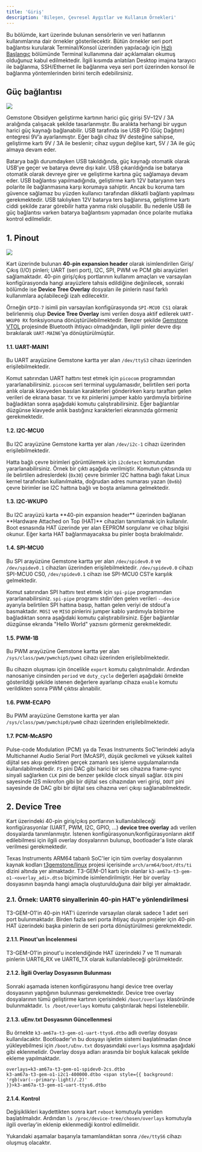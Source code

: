 ```yaml
---
title: 'Giriş'
description: 'Bileşen, Çevresel Aygıtlar ve Kullanım Örnekleri'
---
```



Bu bölümde, kart üzerinde bulunan sensörlerin ve veri hatlarının kullanımlarına dair örnekler gösterilecektir.
Bütün örnekler seri port bağlantısı kurularak Terminal/Konsol üzerinden yapılacağı için
[Hızlı Başlangıç](../../../quickstart) bölümünde Terminal kullanımına dair açıklamaları okumuş olduğunuz
kabul edilmektedir. İlgili kısımda anlatılan Desktop imajına tarayıcı ile bağlanma, SSH/Ethernet ile bağlanma
veya seri port üzerinden konsol ile bağlanma yöntemlerinden birini tercih edebilirsiniz.

## Güç bağlantısı

<Frame caption="Todo: Örnek güç bağlantısı görseli">
  <img className="rounded-lg" noZoom src="/images/under-construction.png" />
</Frame>

Gemstone Obsidyen geliştirme kartının harici güç girişi 5V–12V / 3A aralığında çalışacak şekilde tasarlanmıştır. Bu aralıkta herhangi bir uygun harici güç kaynağı bağlanabilir. USB tarafında ise USB PD (Güç Dağıtım) entegresi 9V’a ayarlanmıştır. Eğer bağlı cihaz 9V desteğine sahipse, geliştirme kartı 9V / 3A ile beslenir; cihaz uygun değilse kart, 5V / 3A ile güç almaya devam eder.

<Tip>
Batarya bağlı durumdayken USB takıldığında, güç kaynağı otomatik olarak USB’ye geçer ve batarya devre dışı kalır. USB çıkarıldığında ise batarya otomatik olarak devreye girer ve geliştirme kartına güç sağlamaya devam eder.
</Tip>

<Danger>
USB bağlantısı yapılmadığında, geliştirme kartı 12V bataryanın ters polarite ile bağlanmasına karşı korumaya sahiptir. Ancak bu koruma tam güvence sağlamaz bu yüzden kullanıcı tarafından dikkatli bağlantı yapılması gerekmektedir.
</Danger>

<Danger>
USB takılıyken 12V batarya ters bağlanırsa, geliştirme kartı ciddi şekilde zarar görebilir hatta yanma riski oluşabilir. Bu nedenle USB ile güç bağlantısı varken batarya bağlantısını yapmadan önce polarite mutlaka kontrol edilmelidir.
</Danger>

## 1. Pinout

<Frame caption="Todo: Kartın GPIO pinlerini belirten görsel">
  <img className="rounded-lg" noZoom src="/images/under-construction.png" />
</Frame>

Kart üzerinde bulunan **40-pin expansion header** olarak isimlendirilen Giriş/Çıkış (I/O) pinleri; UART (seri port), I2C,
SPI, PWM ve PCM gibi arayüzleri sağlamaktadır. 40-pin giriş/çıkış portlarının kullanım amaçları ve varsayılan
konfigürasyonda hangi arayüzlere tahsis edildiğine değinilecek, sonraki bölümde ise **Device Tree Overlay**
dosyaları ile pinlerin nasıl farklı kullanımlara açılabileceği izah edilecektir.

Örneğin `GPIO-7` isimli pin varsayılan konfigürasyonda `SPI-MCU0 CS1` olarak belirlenmiş
olup **Device Tree Overlay** ismi verilen dosya aktif edilerek `UART-WKUP0 RX` fonksiyonuna dönüştürülebilmektedir.
Benzer şekilde [Gemstone VTOL](../../../projects/vtol) projesinde Bluetooth ihtiyacı olmadığından, ilgili pinler devre
dışı bırakılarak `UART-MAIN6`'ya dönüştürülmüştür.

<SnippetPinout func="FONKSİYON" />

#### 1.1. UART-MAIN1

Bu UART arayüzüne Gemstone kartta yer alan `/dev/ttyS3` cihazı üzerinden erişilebilmektedir.

Komut satırından UART hattını test etmek için `picocom` programından yararlanabilirsiniz.
`picocom` seri terminal uygulamasıdır, belirtilen seri porta anlık olarak klavyeden basılan karakterleri
gönderirken karşı taraftan gelen verileri de ekrana basar. `TX` ve `RX` pinlerini jumper kablo yardımıyla
birbirine bağladıktan sonra aşağıdaki komutu çalıştırabilirsiniz. Eğer bağlantılar düzgünse klavyede anlık
bastığınız karakterleri ekranınızda görmeniz gerekmektedir.

<SnippetPicocomUart />

#### 1.2. I2C-MCU0

Bu I2C arayüzüne Gemstone kartta yer alan `/dev/i2c-1` cihazı üzerinden erişilebilmektedir.

Hatta bağlı çevre birimleri görüntülemek için `i2cdetect` komutundan yararlanabilirsiniz.
Örnek bir çıktı aşağıda verilmiştir. Komutun çıktısında `UU` ile belirtilen adreslerdeki (`0x30`) çevre birimler
I2C hattına bağlı fakat Linux kernel tarafından kullanılmakta, doğrudan adres numarası yazan (`0x6b`) çevre birimler
ise I2C hattına bağlı ve boşta anlamına gelmektedir.

<SnippetI2cDetect />

#### 1.3. I2C-WKUP0

<Warning>
Bu I2C arayüzü karta **40-pin expansion header** üzerinden bağlanan **Hardware Attached on Top (HAT)** cihazları 
tanımlamak için kullanılır. Boot esnasında HAT üzerinde yer alan EEPROM sorgulanır ve cihaz bilgisi okunur.
Eğer karta HAT bağlanmayacaksa bu pinler boşta bırakılmalıdır.
</Warning>

#### 1.4. SPI-MCU0

Bu SPI arayüzüne Gemstone kartta yer alan `/dev/spidev0.0` ve `/dev/spidev0.1` cihazları üzerinden erişilebilmektedir.
`/dev/spidev0.0` cihazı SPI-MCU0 CS0, `/dev/spidev0.1` cihazı ise SPI-MCU0 CS1'e karşılık gelmektedir.

Komut satırından SPI hattını test etmek için `spi-pipe` programından yararlanabilirsiniz.
`spi-pipe` programı stdin'den gelen verileri `--device` ayarıyla belirtilen SPI hattına basıp, hattan gelen veriyi de
stdout'a basmaktadır. `MOSI` ve `MISO` pinlerini jumper kablo yardımıyla birbirine bağladıktan sonra
aşağıdaki komutu çalıştırabilirsiniz. Eğer bağlantılar düzgünse ekranda "Hello World" yazısını görmeniz gerekmektedir.

<SnippetSPIHelloWorld />

#### 1.5. PWM-1B

Bu PWM arayüzüne Gemstone kartta yer alan `/sys/class/pwm/pwmchip5/pwm1` cihazı üzerinden erişilebilmektedir.

Bu cihazın oluşması için öncelikle `export` komutu çalıştırılmalıdır.
Ardından nanosaniye cinsinden `period` ve `duty_cycle` değerleri aşağıdaki örnekte gösterildiği şekilde istenen
değerlere ayarlanıp cihaza `enable` komutu verildikten sonra PWM çıktısı alınabilir.

<SnippetPWM1B />

#### 1.6. PWM-ECAP0

Bu PWM arayüzüne Gemstone kartta yer alan `/sys/class/pwm/pwmchip0/pwm0` cihazı üzerinden erişilebilmektedir.

<SnippetPWMEcap0 />

#### 1.7. PCM-McASP0

Pulse-code Modulation (PCM) ya da Texas Instruments SoC'lerindeki adıyla Multichannel Audio Serial Port (McASP), düşük
gecikmeli ve yüksek kaliteli dijital ses akışı gerektiren gerçek zamanlı ses işleme uygulamalarında kullanılabilmektedir.
`FS` pini DAC gibi harici bir ses cihazına frame-sync sinyali sağlarken `CLK` pini de benzer şekilde clock sinyali sağlar.
`DIN` pini sayesinde I2S mikrofon gibi bir dijital ses cihazından veri girişi, `DOUT`
pini sayesinde de DAC gibi bir dijital ses cihazına veri çıkışı sağlanabilmektedir.

## 2. Device Tree

Kart üzerindeki 40-pin giriş/çıkış portlarının kullanılabileceği konfigürasyonlar (UART, PWM, I2C, GPIO, ...)
**device tree overlay** adı verilen dosyalarda tanımlanmıştır. İstenen konfigürasyonun/konfigürasyonların aktif
edilebilmesi için ilgili overlay dosyalarının bulunup, bootloader'a liste olarak verilmesi gerekmektedir.

Texas Instruments ARM64 tabanlı SoC'ler için tüm overlay dosyalarının kaynak kodları
[t3gemstone/linux](https://github.com/t3gemstone/linux) projesi içerisinde `arch/arm64/boot/dts/ti`
dizini altında yer almaktadır. T3-GEM-O1 kartı için olanlar `k3-am67a-t3-gem-o1-<overlay_adi>.dtso` biçiminde
isimlendirilmiştir. Her bir overlay dosyasının başında hangi amaçla oluşturulduğuna dair bilgi yer almaktadır.

### 2.1. Örnek: UART6 sinyallerinin 40-pin HAT'e yönlendirilmesi

T3-GEM-O1'in 40-pin HAT'i üzerinde varsayılan olarak sadece 1 adet seri port bulunmaktadır. Birden fazla seri
porta ihtiyaç duyan projeler için 40-pin HAT üzerindeki başka pinlerin de seri porta dönüştürülmesi gerekmektedir.

#### 2.1.1. Pinout'un İncelenmesi

T3-GEM-O1'in pinout'u incelendiğinde HAT üzerindeki 7 ve 11 numaralı pinlerin UART6_RX ve UART6_TX olarak
kullanılabileceği görülmektedir.

#### 2.1.2. İlgili Overlay Dosyasının Bulunması

Sonraki aşamada istenen konfigürasyonu hangi device tree overlay dosyasının yaptığının
bulunması gerekmektedir.
Device tree overlay dosyalarının tümü geliştirme kartının içerisindeki `/boot/overlays` klasöründe bulunmaktadır.
`ls /boot/overlays` komutu çalıştırılarak hepsi listelenebilir.

<SnippetDeviceTreeOverlays />

#### 2.1.3. uEnv.txt Dosyasının Güncellenmesi

Bu örnekte `k3-am67a-t3-gem-o1-uart-ttys6.dtbo` adlı overlay dosyası kullanılacaktır. Bootloader'ın bu dosyayı
işletim sistemi başlatılmadan önce yükleyebilmesi için `/boot/uEnv.txt` dosyasındaki `overlays` kısmına
aşağıdaki gibi eklenmelidir. Overlay dosya adları arasında bir boşluk kalacak şekilde ekleme yapılmaktadır.

<code>overlays=k3-am67a-t3-gem-o1-spidev0-2cs.dtbo k3-am67a-t3-gem-o1-i2c1-400000.dtbo <span style={{ background: 'rgb(var(--primary-light)/.2)' }}>k3-am67a-t3-gem-o1-uart-ttys6.dtbo</span></code>

#### 2.1.4. Kontrol

Değişiklikleri kaydettikten sonra kart `reboot` komutuyla yeniden başlatılmalıdır.
Ardından `ls /proc/device-tree/chosen/overlays` komutuyla ilgili overlay'in eklenip
eklenmediği kontrol edilmelidir.

<SnippetCheckDTBS />

Yukarıdaki aşamalar başarıyla tamamlandıktan sonra `/dev/ttyS6` cihazı oluşmuş olacaktır.
